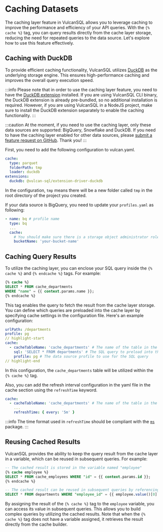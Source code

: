 # Caching Datasets

The caching layer feature in VulcanSQL allows you to leverage caching to improve the performance and efficiency of your API queries. With the `{% cache %}` tag, you can query results directly from the cache layer storage, reducing the need for repeated queries to the data source. Let's explore how to use this feature effectively.

## Caching with DuckDB
To provide efficient caching functionality, VulcanSQL utilizes [DuckDB](https://duckdb.org/) as the underlying storage engine. This ensures high-performance caching and improves the overall query execution speed.

:::info
Please note that in order to use the caching layer feature, you need to have the [DuckDB extension](../connectors/duckdb) installed. If you are using VulcanSQL CLI binary, the DuckDB extension is already pre-bundled, so no additional installation is required. However, if you are using VulcanSQL in a NodeJS project, make sure to install the DuckDB extension separately to enable the caching functionality.
:::

:::caution
At the moment, if you need to use the caching layer, only these data sources are supported: BigQuery, Snowflake and DuckDB.
If you need to have the caching layer enabled for other data sources, please [submit a feature request on GitHub](https://github.com/Canner/vulcan-sql/issues/new?assignees=&labels=type%2Fenhancement%2C+needs-triage&projects=&template=feature-request.md&title=). Thank you!
:::

First, you need to add the following configuration to vulcan.yaml.

```yaml title="vulcan.yaml"
cache:
  type: parquet
  folderPath: tmp
  loader: duckdb
extensions:
  duckdb: @vulcan-sql/extension-driver-duckdb
```

In the configuration, `tmp` means there will be a new folder called `tmp` in the root directory of the project you created.

If your data source is BigQuery, you need to update your `profiles.yaml` as following:

```yaml
- name: bq # profile name
  type: bq
  ...
  cache:
    # You should make sure there is a storage object administrator role in your service account
    bucketName: 'your-bucket-name'
```

## Caching Query Results
To utilize the caching layer, you can enclose your SQL query inside the `{% cache %}` and `{% endcache %}` tags. For example:

```sql title="dept.sql"
{% cache %}
SELECT * FROM cache_departments
WHERE "name" = {{ context.params.name }};
{% endcache %}
```

This tag enables the query to fetch the result from the cache layer storage. You can define which queries are preloaded into the cache layer by specifying cache settings in the configuration file. Here's an example configuration:

```yaml title="dept.yaml"
urlPath: /departments
profile: pg
// highlight-start
cache:
  - cacheTableName: 'cache_departments' # The name of the table in the cache layer storage
    sql: 'SELECT * FROM departments' # The SQL query to preload into the cache layer
    profile: pg # The data source profile to use for the SQL query
// highlight-end
```

In this configuration, the `cache_departments` table will be utilized within the `{% cache %}` tag.

Also, you can add the refresh interval configuration in the yaml file in the cache section using the `refreshTime` keyword.

```yaml
cache:
  - cacheTableName: 'cache_departments' # The name of the table in the cache layer storage
    ...
    refreshTime: { every: '5m' }
```

:::info
The time format used in `refreshTime` should be compliant with the [`ms`](https://www.npmjs.com/package/ms) package.
:::

## Reusing Cached Results
VulcanSQL provides the ability to keep the query result from the cache layer in a variable, which can be reused in subsequent queries. For example:

```sql title="dept.sql"
-- The cached result is stored in the variable named "employee"
{% cache employee %}
SELECT * FROM cache_employees WHERE "id" = {{ context.params.id }};
{% endcache %}

-- The cached result can be reused in subsequent queries by referencing the variable name "employee"
SELECT * FROM departments WHERE "employee_id" = {{ employee.value()[0].id }};
```

By assigning the result of the `{% cache %}` tag to the `employee` variable, you can access its value in subsequent queries. This allows you to build complex queries by utilizing the cached results. Note that when the `{% cache %}` tag does not have a variable assigned, it retrieves the result directly from the cache builder.
